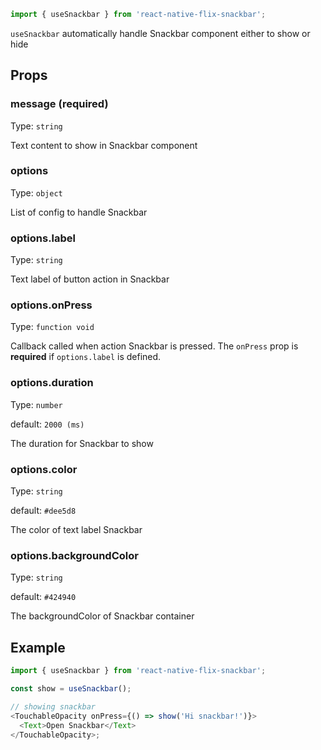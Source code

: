 ```js
import { useSnackbar } from 'react-native-flix-snackbar';
```

`useSnackbar` automatically handle Snackbar component either to show or hide

## Props

### **message (required)**

Type: `string`

Text content to show in Snackbar component

### **options**

Type: `object`

List of config to handle Snackbar

### **options.label**

Type: `string`

Text label of button action in Snackbar

### **options.onPress**

Type: `function void`

Callback called when action Snackbar is pressed. The `onPress` prop is **required** if `options.label` is defined.

### **options.duration**

Type: `number`

default: `2000 (ms)`

The duration for Snackbar to show

### **options.color**

Type: `string`

default: `#dee5d8`

The color of text label Snackbar

### **options.backgroundColor**

Type: `string`

default: `#424940`

The backgroundColor of Snackbar container

## Example

```js
import { useSnackbar } from 'react-native-flix-snackbar';

const show = useSnackbar();

// showing snackbar
<TouchableOpacity onPress={() => show('Hi snackbar!')}>
  <Text>Open Snackbar</Text>
</TouchableOpacity>;
```
